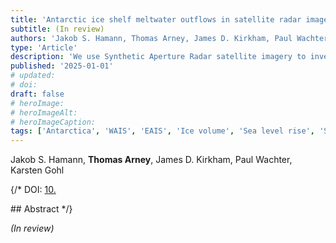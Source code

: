 ```yaml
---
title: 'Antarctic ice shelf meltwater outflows in satellite radar imagery: ground-truthing and basal channel observations'
subtitle: (In review)
authors: 'Jakob S. Hamann, Thomas Arney, James D. Kirkham, Paul Wachter, Karsten Gohl' 
type: 'Article'
description: 'We use Synthetic Aperture Radar satellite imagery to investigate meltwater presence along the Antarctic coastline, a possible method for monitoring ice shelf melting, capable of all-weather, day-and-night imaging.'
published: '2025-01-01'
# updated: 
# doi:
draft: false
# heroImage:
# heroImageAlt: 
# heroImageCaption: 
tags: ['Antarctica', 'WAIS', 'EAIS', 'Ice volume', 'Sea level rise', 'SAR', 'Remote sensing']
---
```


Jakob S. Hamann, **Thomas Arney**, James D. Kirkham, Paul Wachter, Karsten Gohl

{/* 
DOI: [10.](https://doi.org/10.) 


<InfoBox>
## Abstract

</InfoBox>
*/}

*(In review)*
